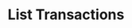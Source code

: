 ---
title: List Transactions
description: Retrieve a list of all transactions.
openapi: get /v1/transactions
---